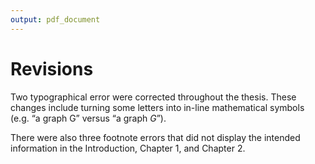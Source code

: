 ```yaml
---
output: pdf_document
---
```


# Revisions

Two typographical error were corrected throughout the thesis. These changes include turning some letters into in-line mathematical symbols (e.g. "a graph G" versus "a graph $G$"). 

There were also three footnote errors that did not display the intended information in the Introduction, Chapter 1, and Chapter 2. 


